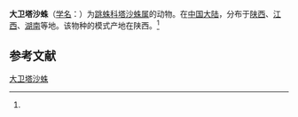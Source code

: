{{Speciesbox
| name = 大卫塔沙蛛
| status = 
| status_system = 
| image = 
| genus = Tasa
| species = davidi
| authority = (Schenkel, 1963)<ref name='id14895'>{{cite web| url =http://www.bioinfo.cn/db05/BjdwSpecies.php?action=view&id=14895| title =大卫塔沙蛛| work =《中国动物物种编目数据库》| publisher =中国科学院微生物研究所| author =中国科学院动物研究所| accessdate =2009-04-28| deadurl =yes| archiveurl =https://web.archive.org/web/20160305004430/http://www.bioinfo.cn/db05/BjdwSpecies.php?action=view&id=14895| archivedate =2016-03-05}}</ref>
}}

'''大卫塔沙蛛'''（[[学名|学名]]：{{lang|la|''Tasa davidi''}}）为[[跳蛛科|跳蛛科]][[塔沙蛛属|塔沙蛛属]]的动物。在[[中国大陆|中国大陆]]，分布于[[陕西|陕西]]、[[江西|江西]]、[[湖南|湖南]]等地。该物种的模式产地在陕西。<ref name='id14895'/>

== 参考文献 ==
{{reflist}}

{{Wikispecies|Tasa davidi}}
{{Taxonbar|from=Q2469689}}

[[Category:塔沙蛛属|大卫塔沙蛛]]


{{蜘蛛小作品}}